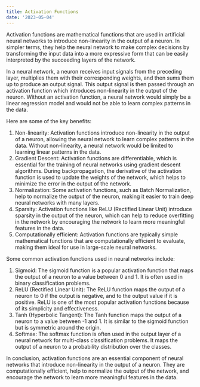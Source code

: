 ```yaml
---
title: Activation Functions
date: '2023-05-04'
---
```


Activation functions are mathematical functions that are used in artificial neural networks to introduce non-linearity in the output of a neuron. In simpler terms, they help the neural network to make complex decisions by transforming the input data into a more expressive form that can be easily interpreted by the succeeding layers of the network.

In a neural network, a neuron receives input signals from the preceding layer, multiplies them with their corresponding weights, and then sums them up to produce an output signal. This output signal is then passed through an activation function which introduces non-linearity in the output of the neuron. Without an activation function, a neural network would simply be a linear regression model and would not be able to learn complex patterns in the data.

Here are some of the key benefits:

1. Non-linearity: Activation functions introduce non-linearity in the output of a neuron, allowing the neural network to learn complex patterns in the data. Without non-linearity, a neural network would be limited to learning linear patterns in the data.
2. Gradient Descent: Activation functions are differentiable, which is essential for the training of neural networks using gradient descent algorithms. During backpropagation, the derivative of the activation function is used to update the weights of the network, which helps to minimize the error in the output of the network.
3. Normalization: Some activation functions, such as Batch Normalization, help to normalize the output of the neuron, making it easier to train deep neural networks with many layers.
4. Sparsity: Activation functions like ReLU (Rectified Linear Unit) introduce sparsity in the output of the neuron, which can help to reduce overfitting in the network by encouraging the network to learn more meaningful features in the data.
5. Computationally efficient: Activation functions are typically simple mathematical functions that are computationally efficient to evaluate, making them ideal for use in large-scale neural networks.


Some common activation functions used in neural networks include:

1. Sigmoid: The sigmoid function is a popular activation function that maps the output of a neuron to a value between 0 and 1. It is often used in binary classification problems.
2. ReLU (Rectified Linear Unit): The ReLU function maps the output of a neuron to 0 if the output is negative, and to the output value if it is positive. ReLU is one of the most popular activation functions because of its simplicity and effectiveness.
3. Tanh (Hyperbolic Tangent): The Tanh function maps the output of a neuron to a value between -1 and 1. It is similar to the sigmoid function but is symmetric around the origin.
4. Softmax: The softmax function is often used in the output layer of a neural network for multi-class classification problems. It maps the output of a neuron to a probability distribution over the classes.

In conclusion, activation functions are an essential component of neural networks that introduce non-linearity in the output of a neuron. They are computationally efficient, help to normalize the output of the network, and encourage the network to learn more meaningful features in the data.

